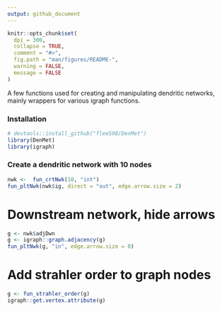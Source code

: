 ```yaml
---
output: github_document
---
```


<!-- README.md is generated from README.Rmd. Please edit that file -->

```r
knitr::opts_chunk$set(
  dpi = 300,
  collapse = TRUE,
  comment = "#>",
  fig.path = "man/figures/README-",
  warning = FALSE,
  message = FALSE 
)
```

<!-- badges: start -->
<!-- badges: end -->


A few functions used for creating and manipulating dendritic networks, mainly 
wrappers for various igraph functions. 

### Installation
```r
# devtools::install_github("flee598/DenMet")
library(DenMet)
library(igraph)
```

### Create a dendritic network with 10 nodes
```r
nwk <-  fun_crtNwk(10, "int")
fun_pltNwk(nwk$ig, direct = "out", edge.arrow.size = 2)
```

# Downstream network, hide arrows
```r
g <- nwk$adjDwn
g <- igraph::graph.adjacency(g)
fun_pltNwk(g, "in", edge.arrow.size = 0)
```

# Add strahler order to graph nodes
```r
g <- fun_strahler_order(g)
igraph::get.vertex.attribute(g)
```
